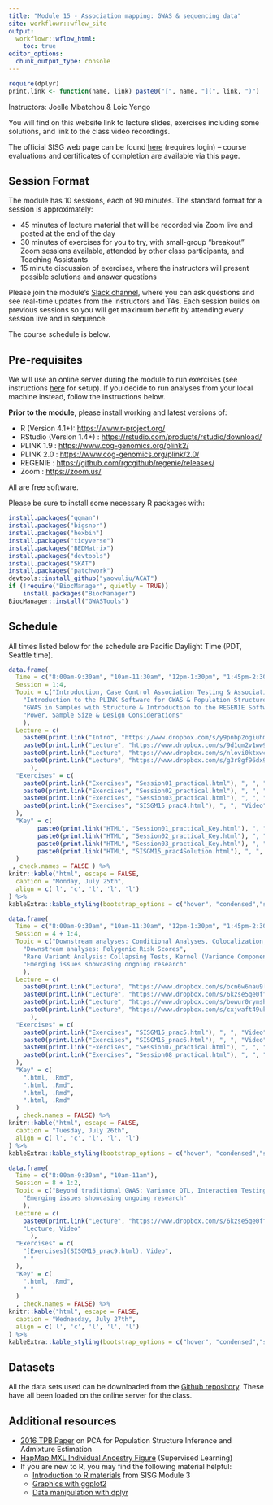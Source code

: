 ```yaml
---
title: "Module 15 - Association mapping: GWAS & sequencing data"
site: workflowr::wflow_site
output:
  workflowr::wflow_html:
    toc: true
editor_options:
  chunk_output_type: console
---
```


```r
require(dplyr)
print.link <- function(name, link) paste0("[", name, "](", link, ")")
```

Instructors: Joelle Mbatchou & Loic Yengo

You will find on this website link to lecture slides, exercises including some solutions, and link to the class video recordings.

The official SISG web page can be found [here](https://si.biostat.washington.edu/courses/SM2215) (requires login) – course evaluations and certificates of completion are available via this page.


## Session Format
The module has 10 sessions, each of 90 minutes. The standard format for a session is approximately:

* 45 minutes of lecture material that will be recorded via Zoom live and posted at the end of the day
* 30 minutes of exercises for you to try, with small-group "breakout" Zoom sessions available, attended by other class participants, and Teaching Assistants
* 15 minute discussion of exercises, where the instructors will present possible solutions and answer questions

Please join the module's [Slack channel](https://uwbiostatisticssisg.slack.com), where you can ask questions and see real-time updates from the instructors and TAs.
Each session builds on previous sessions so you will get maximum benefit by attending every session live and in sequence.

The course schedule is below.


## Pre-requisites

We will use an online server during the module to run exercises (see instructions [here](using_server.html) for setup). 
If you decide to run analyses from your local machine instead, follow the instructions below.

**Prior to the module**, please install working and latest versions of:

* R (Version 4.1+): 
  <a href="https://www.r-project.org/" target="_blank">https://www.r-project.org/</a>
* RStudio (Version 1.4+) : 
  <a href="https://rstudio.com/products/rstudio/download/" target="_blank">https://rstudio.com/products/rstudio/download/</a>
* PLINK 1.9 : 
  <a href="https://www.cog-genomics.org/plink2/" target="_blank">https://www.cog-genomics.org/plink2/</a>
* PLINK 2.0 : 
  <a href="https://www.cog-genomics.org/plink/2.0/" target="_blank">https://www.cog-genomics.org/plink/2.0/</a>
* REGENIE : 
  <a href="https://github.com/rgcgithub/regenie/releases/" target="_blank">https://github.com/rgcgithub/regenie/releases/</a>
* Zoom : 
  <a href="https://zoom.us/" target="_blank">https://zoom.us/</a>

All are free software. 

Please be sure to install some necessary R packages with:
```r
install.packages("qqman")
install.packages("bigsnpr")
install.packages("hexbin")
install.packages("tidyverse")
install.packages("BEDMatrix")
install.packages("devtools")
install.packages("SKAT")
install.packages("patchwork")
devtools::install_github("yaowuliu/ACAT")
if (!require("BiocManager", quietly = TRUE))
    install.packages("BiocManager")
BiocManager::install("GWASTools")
```

## Schedule

All times listed below for the schedule are Pacific Daylight Time (PDT, Seattle time).

```r
data.frame(
  Time = c("8:00am-9:30am", "10am-11:30am", "12pm-1:30pm", "1:45pm-2:30pm"),
  Session = 1:4,
  Topic = c("Introduction, Case Control Association Testing & Association Testing with Quantitative Traits",
    "Introduction to the PLINK Software for GWAS & Population Structure Inference",
    "GWAS in Samples with Structure & Introduction to the REGENIE Software",
    "Power, Sample Size & Design Considerations"
    ),
  Lecture = c(
    paste0(print.link("Intro", "https://www.dropbox.com/s/y9pnbp2ogiuhmn1/SISG2022session00.pdf?dl=0"), ", ", print.link("Lecture", "https://www.dropbox.com/s/mewb9fc40o539a2/SISG2022session01.pdf?dl=0"), ", ", "Video"),
    paste0(print.link("Lecture", "https://www.dropbox.com/s/9d1qm2v1ww9umy6/SISG2022session02.pdf?dl=0"), ", ", "Video"),
    paste0(print.link("Lecture", "https://www.dropbox.com/s/nlovi0ktxwcldtp/SISG2022session03.pdf?dl=0"), ", ", "Video"),
    paste0(print.link("Lecture", "https://www.dropbox.com/s/g3r8gf96dx9o7o1/L4_Power-Design_M15.pdf?dl=0"), ", ", "Video")
      ),
  "Exercises" = c(
    paste0(print.link("Exercises", "Session01_practical.html"), ", ", "Video"),
    paste0(print.link("Exercises", "Session02_practical.html"), ", ", "Video"),
    paste0(print.link("Exercises", "Session03_practical.html"), ", ", "Video"),
    paste0(print.link("Exercises", "SISGM15_prac4.html"), ", ", "Video")
  ),
  "Key" = c(
		paste0(print.link("HTML", "Session01_practical_Key.html"), ", ", print.link("Rmd", "https://www.dropbox.com/s/u4bjv1no3040wki/Session01_practical_Key.Rmd?dl=0")),
		paste0(print.link("HTML", "Session02_practical_Key.html"), ", ", print.link("Rmd", "https://www.dropbox.com/s/shpwkzfzt5bm08f/Session02_practical_Key.Rmd?dl=0")),
		paste0(print.link("HTML", "Session03_practical_Key.html"), ", ", print.link("Rmd", "https://www.dropbox.com/s/pw835vvm4jalg3v/Session03_practical_Key.Rmd?dl=0")),
		paste0(print.link("HTML", "SISGM15_prac4Solution.html"), ", ", print.link("Rmd", "https://www.dropbox.com/s/19rvrix2mqs9shl/SISGM15_prac4Solution.Rmd?dl=0"))
  )
 , check.names = FALSE ) %>%
knitr::kable("html", escape = FALSE, 
  caption = "Monday, July 25th", 
  align = c('l', 'c', 'l', 'l', 'l')
) %>%
kableExtra::kable_styling(bootstrap_options = c("hover", "condensed","striped"))
```

```r
data.frame(
  Time = c("8:00am-9:30am", "10am-11:30am", "12pm-1:30pm", "1:45pm-2:30pm"),
  Session = 4 + 1:4,
  Topic = c("Downstream analyses: Conditional Analyses, Colocalization, Fine-mapping, Gene-based & Pathways Analysis",
    "Downstream analyses: Polygenic Risk Scores",
    "Rare Variant Analysis: Collapsing Tests, Kernel (Variance Component) Tests and Omnibus Tests",
    "Emerging issues showcasing ongoing research"
    ),
  Lecture = c(
    paste0(print.link("Lecture", "https://www.dropbox.com/s/ocn6w6nau9lhuu6/L5_Downstream-Analyses_M15.pdf?dl=0"), ", ", "Video"),
    paste0(print.link("Lecture", "https://www.dropbox.com/s/6kzse5qe0ffokjm/L6_Polygenic_Scores_Lectures_M15.pdf?dl=0"), ", ", "Video"),
    paste0(print.link("Lecture", "https://www.dropbox.com/s/bowur0rymsha5tq/SISG2022session07.pdf?dl=0"), ", ", "Video"),
    paste0(print.link("Lecture", "https://www.dropbox.com/s/cxjwaft49uk2jv0/SISG2022session08.pdf?dl=0"), ", ", "Video")
      ),
  "Exercises" = c(
    paste0(print.link("Exercises", "SISGM15_prac5.html"), ", ", "Video"),
    paste0(print.link("Exercises", "SISGM15_prac6.html"), ", ", "Video"),
    paste0(print.link("Exercises", "Session07_practical.html"), ", ", "Video"),
    paste0(print.link("Exercises", "Session08_practical.html"), ", ", "Video")
  ),
  "Key" = c(
    ".html, .Rmd",
    ".html, .Rmd",
    ".html, .Rmd",
    ".html, .Rmd"
  )
  , check.names = FALSE) %>%
knitr::kable("html", escape = FALSE, 
  caption = "Tuesday, July 26th", 
  align = c('l', 'c', 'l', 'l', 'l')
) %>%
kableExtra::kable_styling(bootstrap_options = c("hover", "condensed","striped"))
```

```r
data.frame(
  Time = c("8:00am-9:30am", "10am-11am"),
  Session = 8 + 1:2,
  Topic = c("Beyond traditional GWAS: Variance QTL, Interaction Testing, GWAX, Time-to-event, Multi-trait analysis",
    "Emerging issues showcasing ongoing research"
    ),
  Lecture = c(
    paste0(print.link("Lecture", "https://www.dropbox.com/s/6kzse5qe0ffokjm/L6_Polygenic_Scores_Lectures_M15.pdf?dl=0"), ", ", "Video"),
    "Lecture, Video" 
      ),
  "Exercises" = c(
    "[Exercises](SISGM15_prac9.html), Video",
    " "
  ),
  "Key" = c(
    ".html, .Rmd",
    " "
  )
  , check.names = FALSE) %>%
knitr::kable("html", escape = FALSE, 
  caption = "Wednesday, July 27th", 
  align = c('l', 'c', 'l', 'l', 'l')
) %>%
kableExtra::kable_styling(bootstrap_options = c("hover", "condensed","striped"))
```

## Datasets

All the data sets used can be downloaded from the [Github repository](https://github.com/joellembatchou/SISG2022_Association_Mapping/tree/master/data).
These have all been loaded on the online server for the class.

## Additional resources

* [2016 TPB Paper](https://faculty.washington.edu/tathornt/sisg/Zheng_Weir_Eigenanalysis_TPB_2016.pdf) on PCA for Population Structure Inference and Admixture Estimation
* [HapMap MXL Individual Ancestry Figure](https://faculty.washington.edu/tathornt/sisg/HapMapMXL_Ancestry_Supervised.pdf) (Supervised Learning)
* If you are new to R, you may find the following material helpful:
  * [Introduction to R materials](https://faculty.washington.edu/kenrice/rintro/) from SISG Module 3
  * [Graphics with ggplot2](https://ggplot2.tidyverse.org/)
  * [Data manipulation with dplyr](http://dplyr.tidyverse.org/)
